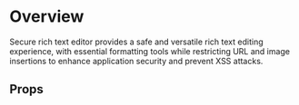 
<Meta of={DemoStories} />

# Overview

Secure rich text editor provides a safe and versatile rich text editing experience, with essential formatting tools while restricting URL and image insertions to enhance application security and prevent XSS attacks.

<Primary />

## Props

<Controls />
